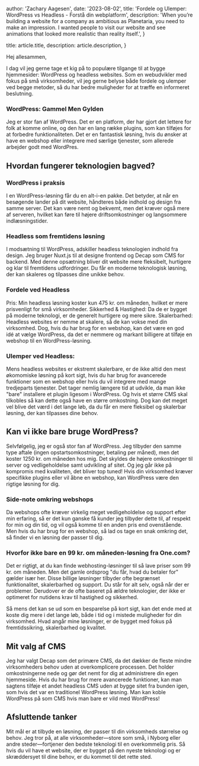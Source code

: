 
  author: 'Zachary Aagesen',
  date: '2023-08-02',
  title: 'Fordele og Ulemper: WordPress vs Headless - Forstå din webplatform',
  description:
    'When you’re building a website for a company as ambitious as Planetaria, you need to make an impression. I wanted people to visit our website and see animations that looked more realistic than reality itself.',
}

  title: article.title,
  description: article.description,
}


Hej allesammen,

I dag vil jeg gerne tage et kig på to populære tilgange til at bygge hjemmesider: WordPress og headless websites. Som en webudvikler med fokus på små virksomheder, vil jeg gerne belyse både fordele og ulemper ved begge metoder, så du har bedre muligheder for at træffe en informeret beslutning.

### WordPress: Gammel Men Gylden
Jeg er stor fan af WordPress. Det er en platform, der har gjort det lettere for folk at komme online, og den har en lang række plugins, som kan tilføjes for at forbedre funktionaliteten. Det er en fantastisk løsning, hvis du ønsker at have en webshop eller integrere med særlige tjenester, som allerede arbejder godt med WordPres.

## Hvordan fungerer teknologien bagved?

### WordPress i praksis


I en WordPress-løsning får du en alt-i-en pakke. Det betyder, at når en besøgende lander på dit website, håndteres både indhold og design fra samme server. Det kan være nemt og bekvemt, men det kræver også mere af serveren, hvilket kan føre til højere driftsomkostninger og langsommere indlæsningstider.

### Headless som fremtidens løsning

I modsætning til WordPress, adskiller headless teknologien indhold fra design. Jeg bruger Nuxt.js til at designe frontend og Decap som CMS for backend. Med denne opsætning bliver dit website mere fleksibelt, hurtigere og klar til fremtidens udfordringer. Du får en moderne teknologisk løsning, der kan skaleres og tilpasses dine unikke behov.

### Fordele ved Headless

Pris: Min headless løsning koster kun 475 kr. om måneden, hvilket er mere prisvenligt for små virksomheder.
Sikkerhed & Hastighed: Da de er bygget på moderne teknologi, er de generelt hurtigere og mere sikre.
Skalerbarhed: Headless websites er nemme at skalere, så de kan vokse med din virksomhed. Dog, hvis du har brug for en webshop, kan det være en god idé at vælge WordPress, da det er nemmere og markant billigere at tilføje en webshop til en WordPress-løsning.
### Ulemper ved Headless:

Mens headless websites er ekstremt skalerbare, er de ikke altid den mest økomomiske løsning på kort sigt, hvis du har brug for avancerede funktioner som en webshop eller hvis du vil integrere med mange tredjeparts tjenester. Det tager nemlig længere tid at udvikle, da man ikke "bare" installere et plugin ligesom i WordPress. Og hvis et større CMS skal tilkobles så kan dette også have en større omkostning.
Dog kan det meget vel blive det værd i det lange løb, da du får en mere fleksibel og skalerbar løsning, der kan tilpasses dine behov.
## Kan vi ikke bare bruge WordPress?

Selvfølgelig, jeg er også stor fan af WordPress. Jeg tilbyder den samme type aftale (ingen opstartsomkostninger, betaling per måned), men det koster 1250 kr. om måneden hos mig. Det skyldes de højere omkostninger til server og vedligeholdelse samt udvikling af sitet. Og jeg går ikke på kompromis med kvaliteten, det bliver top tuned! Hvis din virksomhed kræver specifikke plugins eller vil åbne en webshop, kan WordPress være den rigtige løsning for dig. 

### Side-note omkring webshops

Da webshops ofte kræver virkelig meget vedligeholdelse og support efter min erfaring, så er det kun ganske få kunder jeg tilbyder dette til, af respekt for min og din tid, og vil også komme til en anden pris end ovenstående. Men hvis du har brug for en webshop, så lad os tage en snak omkring det, så finder vi en løsning der passer til dig.


### Hvorfor ikke bare en 99 kr. om måneden-løsning fra One.com?

Det er rigtigt, at du kan finde webhosting-løsninger til så lave priser som 99 kr. om måneden. Men det gamle ordsprog "du får, hvad du betaler for" gælder især her. Disse billige løsninger tilbyder ofte begrænset funktionalitet, skalerbarhed og support. Du står for alt selv, også når der er problemer. Derudover er de ofte baseret på ældre teknologier, der ikke er optimeret for nutidens krav til hastighed og sikkerhed.

Så mens det kan se ud som en besparelse på kort sigt, kan det ende med at koste dig mere i det lange løb, både i tid og i mistede muligheder for din virksomhed. Hvad angår mine løsninger, er de bygget med fokus på fremtidssikring, skalerbarhed og kvalitet.  

## Mit valg af CMS

Jeg har valgt Decap som det primære CMS, da det dækker de fleste mindre virksomheders behov uden at overkomplicere processen. Det holder omkostningerne nede og gør det nemt for dig at administrere din egen hjemmeside. Hvis du har brug for mere avancerede funktioner, kan man sagtens tilføje et andet headless CMS uden at bygge sitet fra bunden igen, som hvis det var en traditionel WordPress løsning. Man kan koble WordPress på som CMS hvis man bare er vild med WordPress!

## Afsluttende tanker

Mit mål er at tilbyde en løsning, der passer til din virksomheds størrelse og behov. Jeg tror på, at alle virksomheder—store som små, i Nyborg eller andre steder—fortjener den bedste teknologi til en overkommelig pris. Så hvis du vil have et website, der er bygget på den nyeste teknologi og er skræddersyet til dine behov, er du kommet til det rette sted.


